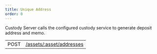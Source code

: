 ```yaml
---
title: Unique Address
order: 0
---
```



Custody Server calls the configured custody service to generate deposit address and memo.

<EndpointsTable title="Endpoints">

|      |                                                                |
| ---- | -------------------------------------------------------------- |
| POST | [/assets/:asset/addresses](../generate-unique-address.api.mdx) |

</EndpointsTable>
